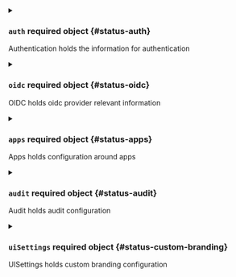 


<details className="config-field" data-expandable="true">
<summary>

### `auth` <span className="config-field-required" data-required="false">required</span> <span className="config-field-type">object</span> <span className="config-field-default"></span> <span className="config-field-enum"></span> {#status-auth}

Authentication holds the information for authentication

</summary>

<PartialAuthreference />


</details>



<details className="config-field" data-expandable="true">
<summary>

### `oidc` <span className="config-field-required" data-required="false">required</span> <span className="config-field-type">object</span> <span className="config-field-default"></span> <span className="config-field-enum"></span> {#status-oidc}

OIDC holds oidc provider relevant information

</summary>

<PartialOidcreference />


</details>



<details className="config-field" data-expandable="true">
<summary>

### `apps` <span className="config-field-required" data-required="false">required</span> <span className="config-field-type">object</span> <span className="config-field-default"></span> <span className="config-field-enum"></span> {#status-apps}

Apps holds configuration around apps

</summary>

<PartialAppsreference />


</details>



<details className="config-field" data-expandable="true">
<summary>

### `audit` <span className="config-field-required" data-required="false">required</span> <span className="config-field-type">object</span> <span className="config-field-default"></span> <span className="config-field-enum"></span> {#status-audit}

Audit holds audit configuration

</summary>

<PartialAuditreference />


</details>


<PartialLoftHost />


<details className="config-field" data-expandable="true">
<summary>

### `uiSettings` <span className="config-field-required" data-required="false">required</span> <span className="config-field-type">object</span> <span className="config-field-default"></span> <span className="config-field-enum"></span> {#status-custom-branding}

UISettings holds custom branding configuration

</summary>

<PartialUiSettingsreference />


</details>
